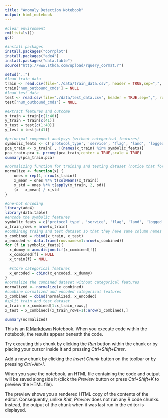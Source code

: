 ```yaml
---
title: "Anomaly Detection Notebook"
output: html_notebook
---
```

```r
#clear environment
rm(list=ls())
gc()
```

```r
#install packages
install.packages("corrplot")
install.packages("ade4")
install.packages("data.table")
source("http://www.sthda.com/upload/rquery_cormat.r")
```

```r
setwd("..")
#load train data
train <- read.csv(file="./data/train_data.csv", header = TRUE,sep=",", row.names= NULL)
train['num_outbound_cmds'] = NULL
#load test data
test <- read.csv(file="./data/test_data.csv", header = TRUE,sep=",", row.names= NULL)
test['num_outbound_cmds'] = NULL
```
```r
#extract features and outcome
x_train = train[c(1:40)]
y_train = train[c(41)]
x_test = test[c(1:40)]
y_test = test[c(41)]
```

```r
#principal component analysys (without categorical features)
symbolic_feats <- c('protocol_type', 'service', 'flag', 'land', 'logged_in', 'is_host_login', 'is_guest_login')
pca_train <- x_train[ , !(names(x_train) %in% symbolic_feats)]
pca_train.pca <- prcomp(pca_train,center = TRUE,scale = TRUE)
summary(pca_train.pca)
```



```r
#normalizing function for training and testing dataset (notice that for both dataset characteristics of x_train are used)
normalize <- function(x) {
    ones = rep(1, nrow(x_train))
    x_mean = ones %*% t(colMeans(x_train))
    x_std = ones %*% t(apply(x_train, 2, sd))
    (x - x_mean) / x_std
}
```

```r
#one-hot encoding
library(ade4)
library(data.table)
#encode the symbolic features
symbolic_feats = c('protocol_type', 'service', 'flag', 'land', 'logged_in', 'is_host_login', 'is_guest_login')
x_train_rows = nrow(x_train)
#combining traing and test dataset so that they have same column names after one-hot encoding
x_combined = rbind(x_train, x_test)
x_encoded <- data.frame(row.names=1:nrow(x_combined))
for (f in symbolic_feats){
  x_dummy = acm.disjonctif(x_combined[f])
  x_combined[f] = NULL
  x_train[f] = NULL
  
  #store categorical features
  x_encoded = cbind(x_encoded, x_dummy)
}
#normalize the combined dataset without categorical features
normalized <- normalize(x_combined)
#combine normalized and encoded categorical features
x_combined = cbind(normalized, x_encoded)
#split train and test dataset
x_train = x_combined[1:x_train_rows,]
x_test = x_combined[(x_train_rows+1):nrow(x_combined),]
```

```r
summary(normalized)
```
This is an [R Markdown](http://rmarkdown.rstudio.com) Notebook. When you execute code within the notebook, the results appear beneath the code. 

Try executing this chunk by clicking the *Run* button within the chunk or by placing your cursor inside it and pressing *Ctrl+Shift+Enter*. 

Add a new chunk by clicking the *Insert Chunk* button on the toolbar or by pressing *Ctrl+Alt+I*.

When you save the notebook, an HTML file containing the code and output will be saved alongside it (click the *Preview* button or press *Ctrl+Shift+K* to preview the HTML file).

The preview shows you a rendered HTML copy of the contents of the editor. Consequently, unlike *Knit*, *Preview* does not run any R code chunks. Instead, the output of the chunk when it was last run in the editor is displayed.
